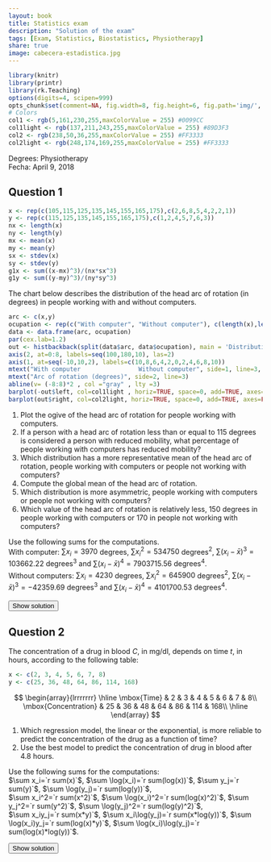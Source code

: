 ```yaml
---
layout: book
title: Statistics exam
description: "Solution of the exam"
tags: [Exam, Statistics, Biostatistics, Physiotherapy]
share: true
image: cabecera-estadistica.jpg
---
```


```r
library(knitr)
library(printr)
library(rk.Teaching)
options(digits=4, scipen=999)
opts_chunk$set(comment=NA, fig.width=8, fig.height=6, fig.path='img/', fig.align="center", dev="svg", digits=4, echo=F, warning=F, message=F)
# Colors
col1 <- rgb(5,161,230,255,maxColorValue = 255) #0099CC
col1light <- rgb(137,211,243,255,maxColorValue = 255) #89D3F3
col2 <- rgb(238,50,36,255,maxColorValue = 255) #FF3333
col2light <- rgb(248,174,169,255,maxColorValue = 255) #FF3333
```

Degrees: Physiotherapy  
Fecha: April 9, 2018

## Question 1

```r
x <- rep(c(105,115,125,135,145,155,165,175),c(2,6,8,5,4,2,2,1))
y <- rep(c(115,125,135,145,155,165,175),c(1,2,4,5,7,6,3))
nx <- length(x)
ny <- length(y)
mx <- mean(x)
my <- mean(y)
sx <- stdev(x)
sy <- stdev(y)
g1x <- sum((x-mx)^3)/(nx*sx^3)
g1y <- sum((y-my)^3)/(ny*sy^3)
```
The chart below describes the distribution of the head arc of rotation (in degrees) in people working with and without computers.

```r
arc <- c(x,y)
ocupation <- rep(c("With computer", "Without computer"), c(length(x),length(y)))
data <- data.frame(arc, ocupation)
par(cex.lab=1.2)
out <- histbackback(split(data$arc, data$ocupation), main = 'Distribution of head arc of rotation', axes=F)
axis(2, at=0:8, labels=seq(100,180,10), las=2)
axis(1, at=seq(-10,10,2), labels=c(10,8,6,4,2,0,2,4,6,8,10))
mtext("With computer                Without computer", side=1, line=3, cex=1.2)
mtext("Arc of rotation (degrees)", side=2, line=3)
abline(v= (-8:8)*2 , col ="gray" , lty =3) 
barplot(-out$left, col=col1light , horiz=TRUE, space=0, add=TRUE, axes=FALSE) 
barplot(out$right, col=col2light, horiz=TRUE, space=0, add=TRUE, axes=FALSE) 
```

1. Plot the ogive of the head arc of rotation for people working with computers.
2. If a person with a head arc of rotation less than or equal to 115 degrees is considered a person with reduced mobility, what percentage of people working with computers has reduced mobility?
3. Which distribution has a more representative mean of the head arc of rotation, people working with computers or people not working with computers? 
4. Compute the global mean of the head arc of rotation.
5. Which distribution is more asymmetric, people working with computers or people not working with computers?
6. Which value of the head arc of rotation is relatively less, 150 degrees in people working with computers or 170 in people not working with computers?

Use the following sums for the computations.  
With computer: $\sum x_i=3970$ degrees, $\sum x_i^2=534750$ degrees$^2$, $\sum (x_i-\bar x)^3=103662.22$ degrees$^3$ and $\sum (x_i-\bar x)^4=7903715.56$ degrees$^4$.  
Without computers: $\sum x_i=4230$ degrees, $\sum x_i^2=645900$ degrees$^2$, $\sum (x_i-\bar x)^3=-42359.69$ degrees$^3$ and $\sum (x_i-\bar x)^4=4101700.53$ degrees$^4$.

<div><button class="solution">Show solution</button></div>
<div id="solution" style="display: none">
1.
```r
h <- hist(x, plot=F)
counts <- c(0,cumsum(h$counts))/sum(h$counts)
rot <- seq(100,180,10)
plot(rot, counts, type="n", pch=16, col=col1, main="Cummulative distribution of head arc of rotation", xlab="Arc of rotation (degrees)", ylab="Cummulative frequency", axes=F, frame.plot=T)
abline(h=seq(0,1,0.1), col="grey50", lty="dotted")
axis(1, at=rot)
axis(2, at=seq(0,1,0.1), las=2)
lines(rot, counts, type="o", pch=16, col=col1)
```

2. $F(115)=0.1667 \rightarrow 16.67%$ of people working with computers have reduced mobility.<br/>
3. With computer: $\bar x=`r mx`$ degrees, $s_x^2=`r variance(x)`$ degrees², $s_x=`r sx`$ degrees and $cv_x=`r sx/mx`$<br/>
Without computer:  $\bar x=`r my`$ degrees, $s_x^2=`r variance(y)`$ degrees², $s_x=`r sy`$ degrees and $cv_x=`r sy/my`$<br/>
The mean of people working without computer is more representative than the mean of people working with computers since its coefficient of variation is smaller.<br/>
4. $\bar x=`r (mx*nx+my*ny)/(nx+ny)`$.<br/>
5. With computer $g_1=`r g1x`$ and without computer $g_1=`r g1y`$. Therefore, the distribution of people working with computers is more asymmetric.<br/>
6. Standard scores: $z(150)=`r (150-mx)/sx`$ and $z(170)=`r (170-my)/sy`$. Therefore, an arc of rotation of 150 degrees in people working with computers is relatively smaller than an arc of rotation of 170 in people working without computers.
</div>


## Question 2
The concentration of a drug in blood $C$, in mg/dl, depends on time $t$, in hours, according to the following table:

```r
x <- c(2, 3, 4, 5, 6, 7, 8)
y <- c(25, 36, 48, 64, 86, 114, 168)
```

$$
\begin{array}{lrrrrrrr}
\hline
\mbox{Time} & 2 & 3 & 4 & 5 & 6 & 7 & 8\\
\mbox{Concentration} & 25 & 36 & 48 & 64 & 86 & 114 & 168\\
\hline
\end{array}
$$

1. Which regression model, the linear or the exponential, is more reliable to predict the concentration of the drug as a function of time?
2. Use the best model to predict the concentration of drug in blood after $4.8$ hours.
<!-- 3. According to the logarithmic model, how many hours must pass to have a drug concentration of 100 mg/dl in blood? -->

Use the following sums for the computations:  
$\sum x_i=`r sum(x)`$, $\sum \log(x_i)=`r sum(log(x))`$, $\sum y_j=`r sum(y)`$, $\sum \log(y_j)=`r sum(log(y))`$,  
$\sum x_i^2=`r sum(x^2)`$, $\sum \log(x_i)^2=`r sum(log(x)^2)`$, $\sum y_j^2=`r sum(y^2)`$, $\sum \log(y_j)^2=`r sum(log(y)^2)`$,  
$\sum x_iy_j=`r sum(x*y)`$, $\sum x_i\log(y_j)=`r sum(x*log(y))`$, $\sum \log(x_i)y_j=`r sum(log(x)*y)`$, $\sum \log(x_i)\log(y_j)=`r sum(log(x)*log(y))`$.

<div><button class="solution">Show solution</button></div>
<div id="solution" style="display: none">
```r
m <- lm(y~x)
c <- coefficients(m)
```
1. Linear model of Concentration on Time: <br/>
$\bar x=`r mean(x)`$ hours, $s_x^2=`r variance(x)`$ hours² . <br/>
$\bar y=`r mean(y)`$ mg/dl, $s_y^2=`r variance(y)`$ (mg/dl)². <br/>
$s_{xy}=`r covariance(x,y)`$ hours⋅mg/dl. <br/>
Linear coefficient of determination of Concentration on Time $r^2=`r summary(m)$r.squared`$. <br/>
```r
z <- log(y)
m2 <- lm(z~x)
c <- coefficients(m2)
```
Exponential model of Concentration on Time: <br/>
$\overline{\log(y)}=`r mean(z)`$ log(mg/dl), $s_{\log(y)}^2=`r variance(z)`$ log(mg/dl)². <br/>
$s_{x\log(y)}=`r covariance(x,z)`$ hours⋅log(mg/dl). <br/>
Exponential coefficient of determination of Concentration on Time $r^2=`r summary(m2)$r.squared`$. <br/>
Therefore, the exponential model explains better than the linear one the relation between the concentration and time, since its coefficient of determination is greater.<br/>
2. Exponential model of Concentration on Time: $y=e^{`r c[1]` + `r c[2]`x}$. <br/>
$y(4.8)=`r exp(c[1]+c[2]*4.8)`$ mg/dl.
</div>





